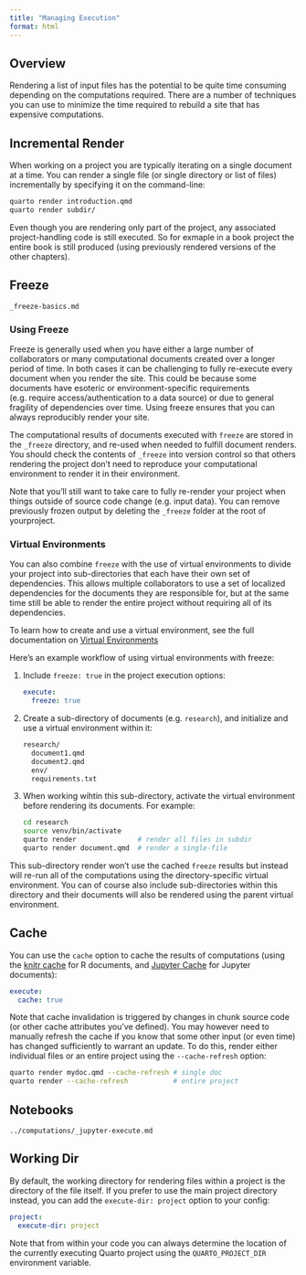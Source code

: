 ```yaml
---
title: "Managing Execution"
format: html
---
```


## Overview

Rendering a list of input files has the potential to be quite time consuming depending on the computations required. There are a number of techniques you can use to minimize the time required to rebuild a site that has expensive computations.

## Incremental Render

When working on a project you are typically iterating on a single document at a time. You can render a single file (or single directory or list of files) incrementally by specifying it on the command-line:

``` bash
quarto render introduction.qmd
quarto render subdir/
```

Even though you are rendering only part of the project, any associated project-handling code is still executed. So for exmaple in a book project the entire book is still produced (using previously rendered versions of the other chapters).

## Freeze

```.include
_freeze-basics.md
```

### Using Freeze

Freeze is generally used when you have either a large number of collaborators or many computational documents created over a longer period of time. In both cases it can be challenging to fully re-execute every document when you render the site. This could be because some documents have esoteric or environment-specific requirements (e.g. require access/authentication to a data source) or due to general fragility of dependencies over time. Using freeze ensures that you can always reproducibly render your site.

The computational results of documents executed with `freeze` are stored in the `_freeze` directory, and re-used when needed to fulfill document renders. You should check the contents of `_freeze` into version control so that others rendering the project don't need to reproduce your computational environment to render it in their environment.

Note that you'll still want to take care to fully re-render your project when things outside of source code change (e.g. input data). You can remove previously frozen output by deleting the `_freeze` folder at the root of yourproject.

### Virtual Environments {#freeze-virtual-environments}

You can also combine `freeze` with the use of virtual environments to divide your project into sub-directories that each have their own set of dependencies. This allows multiple collaborators to use a set of localized dependencies for the documents they are responsible for, but at the same time still be able to render the entire project without requiring all of its dependencies.

To learn how to create and use a virtual environment, see the full documentation on [Virtual Environments](virtual-environments.qmd)

Here's an example workflow of using virtual environments with freeze:

1.  Include `freeze: true` in the project execution options:

    ``` yaml
    execute:
      freeze: true
    ```

2.  Create a sub-directory of documents (e.g. `research`), and initialize and use a virtual environment within it:

    ``` default
    research/
      document1.qmd
      document2.qmd
      env/
      requirements.txt
    ```

3.  When working wihtin this sub-directory, activate the virtual environment before rendering its documents. For example:

    ``` bash
    cd research
    source venv/bin/activate
    quarto render               # render all files in subdir
    quarto render document.qmd  # render a single-file
    ```

This sub-directory render won't use the cached `freeze` results but instead will re-run all of the computations using the directory-specific virtual environment. You can of course also include sub-directories within this directory and their documents will also be rendered using the parent virtual environment.

## Cache

You can use the `cache` option to cache the results of computations (using the [knitr cache](https://yihui.org/knitr/demo/cache/) for R documents, and [Jupyter Cache](https://jupyter-cache.readthedocs.io/en/latest/) for Jupyter documents):

``` yaml
execute:
  cache: true
```

Note that cache invalidation is triggered by changes in chunk source code (or other cache attributes you've defined). You may however need to manually refresh the cache if you know that some other input (or even time) has changed sufficiently to warrant an update. To do this, render either individual files or an entire project using the `--cache-refresh` option:

``` bash
quarto render mydoc.qmd --cache-refresh # single doc
quarto render --cache-refresh           # entire project
```

## Notebooks

``` include
../computations/_jupyter-execute.md
```

## Working Dir

By default, the working directory for rendering files within a project is the directory of the file itself. If you prefer to use the main project directory instead, you can add the `execute-dir: project` option to your config:

``` yaml
project:
  execute-dir: project
```

Note that from within your code you can always determine the location of the currently executing Quarto project using the `QUARTO_PROJECT_DIR` environment variable.
